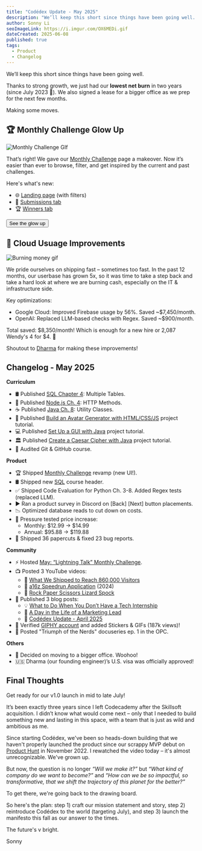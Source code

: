```yaml
---
title: "Codédex Update - May 2025"
description: "We’ll keep this short since things have been going well. Thanks to strong growth, we just had our lowest net burn in two years (since July 2023 🥲). We also signed a lease for a bigger office as we prep for the next few months. Making some moves."
author: Sonny Li
seoImageLink: https://i.imgur.com/OX6MEDi.gif
dateCreated: 2025-06-08
published: true
tags:
  - Product
  - Changelog
---
```


We’ll keep this short since things have been going well.

Thanks to strong growth, we just had our **lowest net burn** in two years (since July 2023 🥲). We also signed a lease for a bigger office as we prep for the next few months. 

Making some moves.

## 🏆 Monthly Challenge Glow Up

![Monthly Challenge GIf](https://i.imgur.com/OX6MEDi.gif)

That’s right! We gave our [Monthly Challenge](https://www.codedex.io/community/monthly-challenge) page a makeover. Now it’s easier than ever to browse, filter, and get inspired by the current and past challenges.

Here's what's new:

- 🌐 [Landing page](https://www.codedex.io/community/monthly-challenge) (with filters)
- 👀 [Submissions tab](https://www.codedex.io/community/monthly-challenge/aZwonmhOYu8BWfZLpGZK?tab=submissions)
- 🏆 [Winners tab](https://www.codedex.io/community/monthly-challenge/aZwonmhOYu8BWfZLpGZK?tab=winners)

<div
  style={{
    display: "flex",
    justifyContent: "center",
    marginBottom: "1.2rem",
    transform: "scale(.9)",
  }}
>
  <a
    href="https://www.codedex.io/community/monthly-challenge"
    style={{ all: "unset" }}
    target="_blank"
    and
    rel="noopener noreferrer"
  >
    <Button variant="yellow">See the glow up</Button>
  </a>
</div>

## 💸 Cloud Usuage Improvements

![Burning money gif](https://i.imgur.com/vI0koYT.jpeg)

We pride ourselves on shipping fast – sometimes too fast. In the past 12 months, our userbase has grown 5x, so it was time to take a step back and take a hard look at where we are burning cash, especially on the IT & infrastructure side.

Key optimizations:

- Google Cloud: Improved Firebase usage by 56%. Saved ~$7,450/month.
- OpenAI: Replaced LLM-based checks with Regex. Saved ~$900/month.

Total saved: \$8,350/month! Which is enough for a new hire or 2,087 Wendy's 4 for \$4. 🍔

Shoutout to [Dharma](https://www.codedex.io/@dharma) for making these improvements!

## Changelog - May 2025

**Curriculum**

- 🛢️ Published [SQL Chapter 4](https://www.codedex.io/sql): Multiple Tables.
- 🦠 Published [Node.js Ch. 4](https://www.codedex.io/nodejs): HTTP Methods.
- ☕️ Published [Java Ch. 8](https://www.codedex.io/java): Utility Classes.
- 🧢 Published [Build an Avatar Generator with HTML/CSS/JS](https://www.codedex.io/projects/build-a-randomizer-generator-with-html-css-js) project tutorial.
- 💻 Published [Set Up a GUI with Java](https://www.codedex.io/projects/set-up-a-gui-with-java) project tutorial.
- 🏛️ Published [Create a Caesar Cipher with Java](https://www.codedex.io/projects/create-a-caesar-cipher-with-java) project tutorial.
- 🐙 Audited Git & GitHub course.

**Product**

- 🏆 Shipped [Monthly Challenge](https://www.codedex.io/community/monthly-challenge) revamp (new UI!).
- 🛢️ Shipped new [SQL](https://www.codedex.io/sql) course header.
- ✅ Shipped Code Evaluation for Python Ch. 3-8. Added Regex tests (replaced LLM).
- ▶️ Ran a product survey in Discord on [Back] [Next] button placements.
- 📉 Optimized database reads to cut down on costs.
- 🧪 Pressure tested price increase: 
  - Monthly: \$12.99 → \$14.99
  - Annual: \$95.88 → \$119.88
- 🧹 Shipped 36 papercuts & fixed 23 bug reports.

**Community**

- ⚡️ Hosted [May: “Lightning Talk” Monthly Challenge](https://www.codedex.io/community/monthly-challenge/aZwonmhOYu8BWfZLpGZK).
- 📺 Posted 3 YouTube videos:
  - 🚀 [What We Shipped to Reach 860,000 Visitors](https://www.youtube.com/watch?v=k95j4eQ4HTU&t=1s&ab_channel=Cod%C3%A9dex)
  - 🧊 [a16z Speedrun Application](https://www.youtube.com/watch?v=wKOhez33D1Y) (2024)
  - 🖖 [Rock Paper Scissors Lizard Spock](https://www.youtube.com/watch?v=eVYvIaV7N6o)
- 📰 Published 3 blog posts:
  - 💡 [What to Do When You Don’t Have a Tech Internship](https://www.codedex.io/blog/what-to-do-when-you-dont-have-a-tech-internship)
  - 🤳 [A Day in the Life of a Marketing Lead](https://www.codedex.io/blog/a-day-in-the-life-of-a-marketing-lead-at-a-startup)
  - 📜 [Codédex Update - April 2025](https://www.codedex.io/blog/codedex-update-april-2025)
- 👾 Verified [GIPHY account](https://giphy.com/codedex) and added Stickers & GIFs (187k views)!
- 🍿 Posted "Triumph of the Nerds" docuseries ep. 1 in the OPC. 

**Others**

- 🚪 Decided on moving to a bigger office. Woohoo!
- 🇺🇸 Dharma (our founding engineer)’s U.S. visa was officially approved!

## Final Thoughts

Get ready for our v1.0 launch in mid to late July!

It’s been exactly three years since I left Codecademy after the Skillsoft acquisition. I didn’t know what would come next – only that I needed to build something new and lasting in this space, with a team that is just as wild and ambitious as me.

Since starting Codédex, we've been so heads-down building that we haven't properly launched the product since our scrappy MVP debut on [Product Hunt](https://www.producthunt.com/products/codedex) in November 2022. I rewatched the video today – it's almost unrecognizable. We've grown up.

But now, the question is no longer _“Will we make it?”_ but _“What kind of company do we want to become?”_ and _“How can we be so impactful, so transformative, that we shift the trajectory of this planet for the better?”_

To get there, we're going back to the drawing board. 

So here's the plan: step 1) craft our mission statement and story, step 2) reintroduce Codédex to the world (targeting July), and step 3) launch the manifesto this fall as our answer to the times.

The future's v bright.

Sonny
